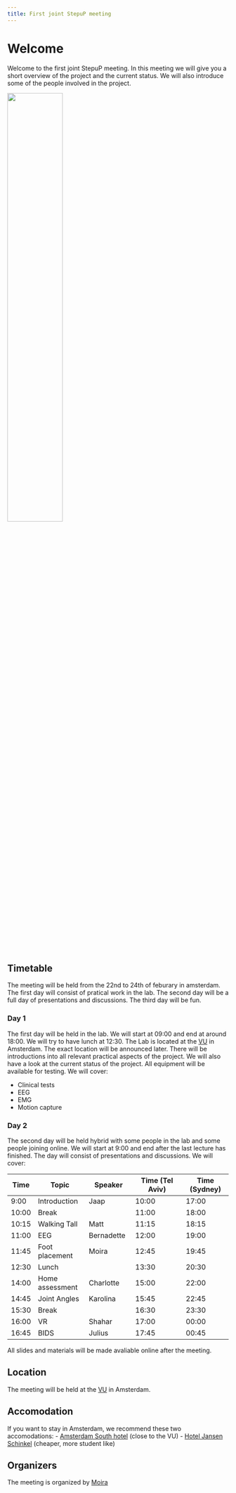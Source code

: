 ```yaml
---
title: First joint StepuP meeting
---
```


# Welcome
Welcome to the first joint StepuP meeting. In this meeting we will give you a short overview of the project and the current status. We will also introduce some of the people involved in the project. 

![](lab.jpg){width="50%" fig-align="center"}

## Timetable
The meeting will be held from the 22nd to 24th of feburary in amsterdam.
The first day will consist of pratical work in the lab. The second day will be a full day of presentations and discussions. The third day will be fun.

### Day 1
The first day will be held in the lab. We will start at 09:00 and end at around 18:00. We will try to have lunch at 12:30.
The Lab is located at the [VU](http://www.vu.nl/en/index.aspx) in Amsterdam. The exact location will be announced later. There will be introductions into all relevant practical aspects of the project. We will also have a look at the current status of the project. All equipment will be available for testing. 
We will cover:

- Clinical tests
- EEG
- EMG
- Motion capture

### Day 2
The second day will be held hybrid with some people in the lab and some people joining online. We will start at 9:00 and end after the last lecture has finished.
The day will consist of presentations and discussions. We will cover:

| Time  | Topic           | Speaker       | Time (Tel Aviv) | Time (Sydney) |
|-------|-----------------|---------------|-----------------|---------------|
| 9:00  | Introduction    | Jaap          | 10:00           | 17:00         |
| 10:00 | Break           |               | 11:00           | 18:00         |
| 10:15 | Walking Tall    | Matt          | 11:15           | 18:15         |
| 11:00 | EEG             | Bernadette    | 12:00           | 19:00         |
| 11:45 | Foot placement  | Moira         | 12:45           | 19:45         |
| 12:30 | Lunch           |               | 13:30           | 20:30         |
| 14:00 | Home assessment | Charlotte     | 15:00           | 22:00         |
| 14:45 | Joint Angles    | Karolina      | 15:45           | 22:45         |
| 15:30 | Break           |               | 16:30           | 23:30         |
| 16:00 | VR              | Shahar        | 17:00           | 00:00         |
| 16:45 | BIDS            | Julius        | 17:45           | 00:45         |

All slides and materials will be made avaliable online after the meeting.


## Location
The meeting will be held at the [VU](http://www.vu.nl/en/index.aspx) in Amsterdam.

## Accomodation
If you want to stay in Amsterdam, we recommend these two accomodations:
-   [Amsterdam South hotel](https://www.citizenm.com/hotels/europe/amsterdam/amsterdam-south-hotel) (close to the VU)
-   [Hotel Jansen Schinkel](https://hoteljansen.nl/) (cheaper, more student like)

## Organizers
The meeting is organized by [Moira](mailto:a.m.van.leeuwen@vu.nl?subject=StepuP%20meeting)